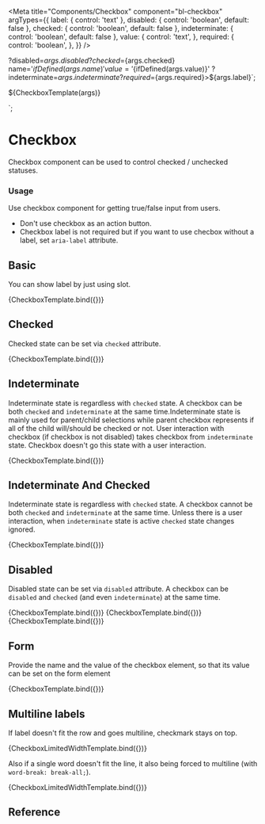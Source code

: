 
<Meta
  title="Components/Checkbox"
  component="bl-checkbox"
  argTypes={{
    label: {
      control: 'text'
    },
    disabled: {
      control: 'boolean',
      default: false
    },
    checked: {
      control: 'boolean',
      default: false
    },
    indeterminate: {
      control: 'boolean',
      default: false
    },
      value: {
      control: 'text',
    },
    required: {
      control: 'boolean',
    },
  }}
/>

  ?disabled=${args.disabled}
  ?checked=${args.checked}
  name='${ifDefined(args.name)}'
  value='${ifDefined(args.value)}'
  ?indeterminate=${args.indeterminate}
  ?required=${args.required}>${args.label}</bl-checkbox>`;

  ${CheckboxTemplate(args)}
</div>
`;

# Checkbox
Checkbox component can be used to control checked / unchecked statuses.

### Usage

Use checkbox component for getting true/false input from users.

* Don't use checkbox as an action button.
* Checkbox label is not required but if you want to use checbox without a label, set `aria-label` attribute.

## Basic

You can show label by just using slot.

<Canvas>
  <Story name="Basic Usage" args={{ label: 'Label' }}>
    {CheckboxTemplate.bind({})}
  </Story>
</Canvas>

## Checked

Checked state can be set via `checked` attribute.

<Canvas>
  <Story name="Checked" args={{ label: 'checkbox', checked: true }}>
    {CheckboxTemplate.bind({})}
  </Story>
</Canvas>

## Indeterminate

Indeterminate state is regardless with `checked` state. A checkbox can be both `checked` and `indeterminate` at the
same time.Indeterminate state is mainly used for parent/child selections while parent checkbox represents if all of
the child will/should be checked or not. User interaction with checkbox (if checkbox is not disabled) takes checkbox
from `indeterminate` state. Checkbox doesn't go this state with a user interaction.

<Canvas>
  <Story name="Indeterminate" args={{ label: 'checkbox', indeterminate: true }}>
    {CheckboxTemplate.bind({})}
  </Story>
</Canvas>

## Indeterminate And Checked

Indeterminate state is regardless with `checked` state. A checkbox cannot be both `checked` and `indeterminate` at the
same time. Unless there is a user interaction, when `indeterminate` state is active `checked` state changes ignored.

<Canvas>
  <Story name="Indeterminate And Checked" args={{ label: 'checkbox', indeterminate: true, checked: true }}>
    {CheckboxTemplate.bind({})}
  </Story>
</Canvas>

## Disabled

Disabled state can be set via `disabled` attribute. A checkbox can be `disabled` and `checked` (and even `indeterminate`) at the same time.

<Canvas>
  <Story name="Disabled" args={{ label: 'Disabled', disabled: true }}>
    {CheckboxTemplate.bind({})}
  </Story>
  <Story name="Disabled and Checked" args={{ label: 'Disabled and Checked', disabled: true, checked: true }}>
    {CheckboxTemplate.bind({})}
  </Story>
  <Story name="Disabled, Checked and Indeterminate" args={{ label: 'Disabled, Checked and Indeterminate', disabled: true, checked: true, indeterminate: true }}>
    {CheckboxTemplate.bind({})}
  </Story>
</Canvas>

## Form

Provide the name and the value of the checkbox element, so that its value can be set on the form element

<Canvas>
  <Story name="Form Usage" args={{ label: 'Terms and conditions',value:'1',required:true,name:"accept_term" }}>
    {CheckboxTemplate.bind({})}
  </Story>
</Canvas>

## Multiline labels

If label doesn't fit the row and goes multiline, checkmark stays on top.

<Canvas>
  <Story name="Multiline label" args={{ label: "Very long label that doesn't fit single line" }}>
    {CheckboxLimitedWidthTemplate.bind({})}
  </Story>
</Canvas>

Also if a single word doesn't fit the line, it also being forced to multiline (with `word-break: break-all;`).


<Canvas>
  <Story name="A very long word" args={{ label: "Some/Very&LongSingleWord" }}>
    {CheckboxLimitedWidthTemplate.bind({})}
  </Story>
</Canvas>


## Reference

<ArgsTable of="bl-checkbox" />
